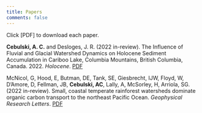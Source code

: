```yaml
---
title: Papers
comments: false
---
```


Click [PDF] to download each paper.

**Cebulski, A. C.** and Desloges, J. R. (2022 in-review). The Influence of Fluvial and Glacial Watershed Dynamics on Holocene Sediment Accumulation in Cariboo Lake, Columbia Mountains, British Columbia, Canada. 2022. *Holocene*. [PDF](cebulski_desloges_2022.pdf)

McNicol, G, Hood, E, Butman, DE, Tank, SE, Giesbrecht, IJW, Floyd, W, D'Amore, D, Fellman, JB, **Cebulski, AC**, Lally, A, McSorley, H, Arriola, SG. (2022 in-review). Small, coastal temperate rainforest watersheds dominate organic carbon transport to the northeast Pacific Ocean. *Geophysical Research Letters*. [PDF](mcnicol_et_al_2022.pdf)
